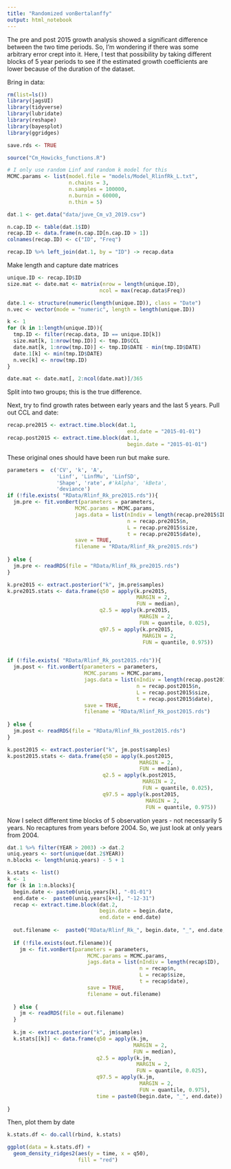```yaml
---
title: "Randomized vonBertalanffy"
output: html_notebook
---
```


The pre and post 2015 growth analysis showed a significant difference between the two time periods. So, I'm wondering if there was some arbitrary error crept into it.  Here, I test that possibility by taking different blocks of 5 year periods to see if the estimated growth coefficients are lower because of the duration of the dataset. 

Bring in data:
```r

rm(list=ls())
library(jagsUI)
library(tidyverse)
library(lubridate)
library(reshape)
library(bayesplot)
library(ggridges)

save.rds <- TRUE

source("Cm_Howicks_functions.R")

# I only use random Linf and random k model for this
MCMC.params <- list(model.file = "models/Model_RlinfRk_L.txt",
                    n.chains = 3,
                    n.samples = 100000,
                    n.burnin = 60000,
                    n.thin = 5)

dat.1 <- get.data("data/juve_Cm_v3_2019.csv")

n.cap.ID <- table(dat.1$ID)
recap.ID <- data.frame(n.cap.ID[n.cap.ID > 1])
colnames(recap.ID) <- c("ID", "Freq")

recap.ID %>% left_join(dat.1, by = "ID") -> recap.data

```


Make length and capture date matrices
```r
unique.ID <- recap.ID$ID
size.mat <- date.mat <- matrix(nrow = length(unique.ID),
                              ncol = max(recap.data$Freq))

date.1 <- structure(numeric(length(unique.ID)), class = "Date")
n.vec <- vector(mode = "numeric", length = length(unique.ID))

k <- 1
for (k in 1:length(unique.ID)){
  tmp.ID <- filter(recap.data, ID == unique.ID[k])
  size.mat[k, 1:nrow(tmp.ID)] <- tmp.ID$CCL
  date.mat[k, 1:nrow(tmp.ID)] <- tmp.ID$DATE - min(tmp.ID$DATE)
  date.1[k] <- min(tmp.ID$DATE)
  n.vec[k] <- nrow(tmp.ID)
}

date.mat <- date.mat[, 2:ncol(date.mat)]/365
```

Split into two groups; this is the true difference. 

Next, try to find growth rates between early years and the last 5 years. 
Pull out CCL and date:
```r

recap.pre2015 <- extract.time.block(dat.1, 
                                       end.date = "2015-01-01")
recap.post2015 <- extract.time.block(dat.1, 
                                       begin.date = "2015-01-01")

```

These original ones should have been run but make sure. 


```r
parameters =  c('CV', 'k', 'A', 
                'Linf', 'LinfMu', 'LinfSD', 
                'Shape', 'rate', #'kAlpha', 'kBeta', 
                'deviance')
if (!file.exists( "RData/Rlinf_Rk_pre2015.rds")){
  jm.pre <- fit.vonBert(parameters = parameters,
                      MCMC.params = MCMC.params,
                      jags.data = list(nIndiv = length(recap.pre2015$ID),
                                       n = recap.pre2015$n,
                                       L = recap.pre2015$size,
                                       t = recap.pre2015$date),
                      save = TRUE, 
                      filename = "RData/Rlinf_Rk_pre2015.rds")
  
} else {
  jm.pre <- readRDS(file = "RData/Rlinf_Rk_pre2015.rds")
}

k.pre2015 <- extract.posterior("k", jm.pre$samples)
k.pre2015.stats <- data.frame(q50 = apply(k.pre2015, 
                                          MARGIN = 2, 
                                          FUN = median),
                              q2.5 = apply(k.pre2015,
                                           MARGIN = 2,
                                           FUN = quantile, 0.025),
                              q97.5 = apply(k.pre2015,
                                            MARGIN = 2,
                                            FUN = quantile, 0.975))


if (!file.exists( "RData/Rlinf_Rk_post2015.rds")){
  jm.post <- fit.vonBert(parameters = parameters,
                         MCMC.params = MCMC.params,
                         jags.data = list(nIndiv = length(recap.post2015$ID),
                                          n = recap.post2015$n,
                                          L = recap.post2015$size,
                                          t = recap.post2015$date),
                         save = TRUE, 
                         filename = "RData/Rlinf_Rk_post2015.rds")
  
} else {
  jm.post <- readRDS(file = "RData/Rlinf_Rk_post2015.rds")
}

k.post2015 <- extract.posterior("k", jm.post$samples)
k.post2015.stats <- data.frame(q50 = apply(k.post2015, 
                                           MARGIN = 2, 
                                           FUN = median),
                               q2.5 = apply(k.post2015,
                                            MARGIN = 2,
                                            FUN = quantile, 0.025),
                               q97.5 = apply(k.post2015,
                                             MARGIN = 2,
                                             FUN = quantile, 0.975))

```

Now I select different time blocks of 5 observation years - not necessarily 5 years. No recaptures from years before 2004. So, we just look at only years from 2004. 

```r
dat.1 %>% filter(YEAR > 2003) -> dat.2
uniq.years <- sort(unique(dat.2$YEAR))
n.blocks <- length(uniq.years) - 5 + 1

k.stats <- list()
k <- 1
for (k in 1:n.blocks){
  begin.date <- paste0(uniq.years[k], "-01-01")
  end.date <-  paste0(uniq.years[k+4], "-12-31")
  recap <- extract.time.block(dat.2, 
                              begin.date = begin.date,
                              end.date = end.date)
  
  out.filename <-  paste0("RData/Rlinf_Rk_", begin.date, "_", end.date, ".rds")
  
  if (!file.exists(out.filename)){
    jm <- fit.vonBert(parameters = parameters,
                          MCMC.params = MCMC.params,
                          jags.data = list(nIndiv = length(recap$ID),
                                           n = recap$n,
                                           L = recap$size,
                                           t = recap$date),
                          save = TRUE, 
                          filename = out.filename)
    
  } else {
    jm <- readRDS(file = out.filename)
  }
  
  k.jm <- extract.posterior("k", jm$samples)
  k.stats[[k]] <- data.frame(q50 = apply(k.jm, 
                                         MARGIN = 2, 
                                         FUN = median),
                             q2.5 = apply(k.jm,
                                          MARGIN = 2,
                                          FUN = quantile, 0.025),
                             q97.5 = apply(k.jm,
                                           MARGIN = 2,
                                           FUN = quantile, 0.975),
                             time = paste0(begin.date, "_", end.date))
  
}
```

Then, plot them by date
```r

k.stats.df <- do.call(rbind, k.stats)

ggplot(data = k.stats.df) + 
  geom_density_ridges2(aes(y = time, x = q50),
                       fill = "red")

```






